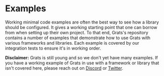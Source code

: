# Examples

Working minimal code examples are often the best way to see how a library should be configured. It gives a working starting point that one can borrow from when setting up their own project. To that end, Grats's repository contains a number of examples that demonstrate how to use Grats with various frameworks and libraries. Each example is covered by our integration tests to ensure it's in working order.

**Disclaimer:** Grats is still young and so we don't yet have many examples. If you have a working example of Grats in use with a framework or library that isn't covered here, please reach out on [Discord](https://capt.dev/grats-chat) or [Twitter](https://twitter.com/captbaritone).


